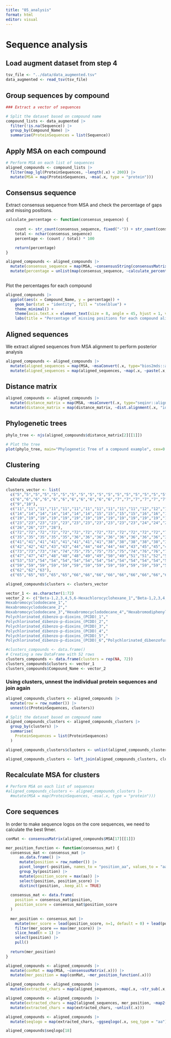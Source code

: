 ```yaml
---
title: "05_analysis"
format: html
editor: visual
---
```


# Sequence analysis

## Load augment dataset from step 4

```r
tsv_file <- "../data/data_augmented.tsv"
data_augmented <- read_tsv(tsv_file)
```

## Group sequences by compound

```r
### Extract a vector of sequences

# Split the dataset based on compound name
compound_lists <- data_augmented |>
  filter(!is.na(Sequence)) |> 
  group_by(Compound_Name) |> 
  summarise(ProteinSequences = list(Sequence))

```

## Apply MSA on each compound

```r
# Perform MSA on each list of sequences
aligned_compounds <- compound_lists |>
  filter(map_lgl(ProteinSequences, ~length(.x) < 200)) |> 
  mutate(MSA = map(ProteinSequences, ~msa(.x, type = "protein")))

```

## Consensus sequence

Extract consensus sequence from MSA and check the percentage of gaps and missing positions.

```r
calculate_percentage <- function(consensus_sequence) {
    
    count <- str_count(consensus_sequence, fixed("-")) + str_count(consensus_sequence, fixed("?"))
    total <- nchar(consensus_sequence)
    percentage <- (count / total) * 100

    return(percentage)
}

aligned_compounds <- aligned_compounds |>
  mutate(consensus_sequence = map(MSA, ~consensusString(consensusMatrix(.x)))) |>
  mutate(percentage = unlist(map(consensus_sequence, ~calculate_percentage(.x))))
  
```

Plot the percentages for each compound

```r
aligned_compounds |>
  ggplot(aes(x = Compound_Name, y = percentage)) + 
    geom_bar(stat = "identity", fill = "steelblue") +
    theme_minimal() +
    theme(axis.text.x = element_text(size = 8, angle = 45, hjust = 1, vjust = 1), axis.text.y = element_text(size = 8))
    labs(title = "Percentage of missing positions for each compound alignment", x = "Compounds", y = "Percentage")
```

## Aligned sequences

We extract aligned sequences from MSA alignment to perform posterior analysis

```r
aligned_compounds <- aligned_compounds |>
  mutate(aligned_sequences = map(MSA, ~msaConvert(.x, type="bios2mds::align"))) |>
  mutate(aligned_sequences = map(aligned_sequences, ~map(.x, ~paste(.x, collapse = ""))))
```

## Distance matrix

```r
aligned_compounds <- aligned_compounds |>
  mutate(distance_matrix = map(MSA, ~msaConvert(.x, type="seqinr::alignment"))) |>
  mutate(distance_matrix = map(distance_matrix, ~dist.alignment(.x, "identity")))
```

## Phylogenetic trees

```r

phylo_tree <- njs(aligned_compounds$distance_matrix[2][[1]])

# Plot the tree
plot(phylo_tree, main="Phylogenetic Tree of a compound example", cex=0.5)

```

## Clustering

### Calculate clusters

```r
clusters_vector <- list(
  c("5","5","5","5","5","5","5","5","5","5","5","5","5","5","5","5","5","5","5","4","4","4","4","4","4","4","4","3","3","3","3","3","3","4","4","4","4","2","2","2","2","2","2","4","4","4","4","4","4","1","1","1","1","1","1","1","1","1","1","2","2","2","2","2","2","2","2","2","5","5","5","5","5","5","5","5","5","5","5","5","5","5","5","5","5","5","5","5","5","5","5","5","5","5","5","5","5","5","5","5","5","5","5","5","5","5","5","5","5","5","5","5","5","5","5","5","5","5","5","5","5","5","5","5","5","5","5","5","5","5","5","5","5","5","5","5","5","5","5","5","5","5","5","5","5","5","5","5","5","5","5","5","5","5","5","5","5","5","5","5","5","5","5","5","5","5","5","5","5","5","5","5","5"),
  c("6","6","6","6","6","6","6","6","6","6","6","7","7","7","7","7","7","7","7","7","7","7","7","7","8","8","8","8","8","8"),
  c("9","10"),
  c("11","11","11","11","11","11","11","11","11","11","11","12","12","12","12","12","12","12","12","12","12","12","12","12","13","13","13","13","13","13"),
  c("14","14","14","14","14","14","14","15","15","15","15","16","16","16","16","16","16","16","17","17","17","17","17","17","18","18","18","18"),
  c("19","19","19","19","19","19","19","19","19","19","19","19","19","19","19","20","20","20","20","20","20","20","20","20","20","20","20","20","20","20","21","21","21","21","21","21","21","21","21","21","21","21","21","21","21","22","22","22","22","22","22","22","22","22","22","22","22","22","22","22","22"),
  c("23","23","23","23","23","23","23","23","23","23","23","24","24","24","24","24","24","24","24","24","24","24","24","24","25","25","25","25","25","25"),
  c("26","26","27","28"),
  c("72","72","72","72","72","72","72","72","72","72","72","72","72","72","72","72","72","72","72","71","71","71","71","71","71","71","71","70","70","70","70","70","70","71","71","71","71","69","69","69","69","69","69","71","71","71","71","71","71","68","68","68","68","68","68","68","68","68","68","69","69","69","69","69","69","69","69","69","72","72","72","72","72","72","72","72","72","72","72","72","72","72","72","72","72","72","72","72","72","72","72","72","72","72","72","72","72","72","72","72","72","72","72","72","72","72","72","72","72","72","72","72","72","72","72","72","72","72","72","72","72","72","72","72","72","72","72","72","72","72","72","72","72","72","72","72","72","72","72","72","72","72","72","72","72","72","72","72","72","72","72","72","72","72","72","72","72","72","72","72","72","72","72","72","72","72","72","72"),
  c("35","35","35","35","35","36","36","36","36","36","36","36","36","36","36","36","36","36","36","36","36","36","36","36","36","36","36","34","34","34","34","34","34","34","34","34","34","34","34","34","34","34","34","34","34","34","34","34","34","37","35","35","35","35","35","35","35","35","35","35","35","35","35","35","35","35","35","35","35","35","35","35","35","35","35","35"),
  c("41","41","41","41","41","41","41","41","38","38","38","38","38","39","39","39","39","39","40","40","40","40","40","40"),
  c("42","42","42","43","43","44","44","44","44","44","43","45","45","45","46","46","46","46","46","46","46","46","46","46","46","46","46","46","46","46","46","46","46","46","46","46","46","46","46","46","46","46","46","46","46","46","46","46","46","46","46","46","46","46"),
  c("73","73","73","74","74","75","75","75","75","75","74","76","76","76","77","77","77","77","77","77","77","77","77","77","77","77","77","77","77","77","77","77","77","77","77","77","77","77","77","77","77","77","77","77","77","77","77","77","77","77","77","77","77","77"),
  c("47","47","47","48","48","48","49","49","50","49","51","51","52","52","52","49","52","51"),
  c("53","53","54","54","54","54","54","54","54","54","54","54","54","54","54","54","54","54","54","53","53","53","53","53","53","53","53","53","53","53","53","53","53","53","53","53","55","55","56","56","56","56","56","56","56","53","53","55","53","55","57","53","55","58","54","55","53"),
  c("59","59","59","59","59","59","59","59","59","59","59","59","59","59","59","59","59","59","59","59","59","59","59","59","59","59","59","59","59","59","59","59","59","59","59","59","59","59","59","59","59","59","59","59","59","59","59","59","59","59","60","60","60","60","60","60","60","60","60","60","60","60","60","60","60","60","60","60","60","60","60","60","60","60","60","60","60","60","60","60","60","60","60","60","60","60","60","60","60","60","60","60","60","60","60","60","60","60","60","60","60","60","61","61","61","61","61","61","61","61","61","61","61","61","61","61","61","61","61","61","61","61","61","61","61","61","61","61","61","61","61","61","61","61","61","61","61","61","61","61","61","61","61","61","61","61","61","61","61","61"),
  c("62","62","63"),
  c("65","65","65","65","65","66","66","66","66","66","66","66","66","66","66","66","66","66","66","66","66","66","66","66","66","66","66","66","66","64","64","64","64","64","64","64","64","64","64","64","64","64","64","64","64","64","64","64","64","67","65","65","65","65","65","65","65","65","65","65","65","65","65","65","65","65","65","65","65","65","65","65","65","65","65","65"))

aligned_compounds$clusters <- clusters_vector

vector_1 <- as.character(1:72)
vector_2 <- c("Beta-1,2,3,4,5,6-Hexachlorocyclohexane_1","Beta-1,2,3,4,5,6-Hexachlorocyclohexane_2","Beta-1,2,3,4,5,6-Hexachlorocyclohexane_3","Beta-1,2,3,4,5,6-Hexachlorocyclohexane_4","Beta-1,2,3,4,5,6-Hexachlorocyclohexane_5","Decabromodiphenyl ether_1","Decabromodiphenyl_ether_2","Decabromodiphenyl_ether_3","Endosulfan_1","Endosulfan_2","Heptabromodiphenyl_ether_1","Heptabromodiphenyl_ether_2","Heptabromodiphenyl_ether_3","Hexabromobiphenyl_1","Hexabromobiphenyl_2","Hexabromobiphenyl_3","Hexabromobiphenyl_4","Hexabromobiphenyl_5","	
Hexabromocyclododecane_1","	
Hexabromocyclododecane_2","	
Hexabromocyclododecane_3","Hexabromocyclododecane_4","Hexabromodiphenyl_ether_1","Hexabromodiphenyl_ether_2","Hexabromodiphenyl_ether_3","Hexachlorobenzene_(HCB)_1","Hexachlorobenzene_(HCB)_2","Hexachlorobenzene_(HCB)_3","Lindane_1","Lindane_2","Lindane_3","Lindane_4","Pentabromodiphenyl_ether_1","Pentabromodiphenyl_ether_2","Pentabromodiphenyl_ether_3","Pentabromodiphenyl_ether_4","Pentachlorbenzene_1","Pentachlorbenzene_2","Pentachlorbenzene_3","Pentachlorbenzene_4","Perfluorooctane_Sulfonate_(PFOS)_1","Perfluorooctane_Sulfonate_(PFOS)_2","Perfluorooctane_Sulfonate_(PFOS)_3","Perfluorooctane_Sulfonate_(PFOS)_4","Perfluorooctane_Sulfonate_(PFOS)_5","Perfluorooctanoic_Acid_(PFOA)_1","Perfluorooctanoic_Acid_(PFOA)_2","Perfluorooctanoic_Acid (PFOA)_3","Perfluorooctanoic_Acid (PFOA)_4","Perfluorooctanoic_Acid (PFOA)_5","	
Polychlorinated_dibenzo-p-dioxins_(PCDD)_1","	
Polychlorinated_dibenzo-p-dioxins_(PCDD)_2","	
Polychlorinated_dibenzo-p-dioxins_(PCDD)_3","	
Polychlorinated_dibenzo-p-dioxins_(PCDD)_4","	
Polychlorinated_dibenzo-p-dioxins_(PCDD)_5","	
Polychlorinated_dibenzo-p-dioxins_(PCDD)_6","Polychlorinated_dibenzofurans_(PCDF)_1","Polychlorinated_dibenzofurans_(PCDF)_2","Polychlorinated_dibenzofurans_(PCDF)_3","Polychlorinated_dibenzofurans_(PCDF)_4","Polychlorinated_dibenzofurans_(PCDF)_5","Polychlorinated_dibenzofurans_(PCDF)_6","Polychlorinated_naphthalenes_1","Polychlorinated_naphthalenes_2","Polychlorinated_naphthalenes_3","Short-Chain_Chlorinated_paraffins_(SCCPs)_1","Short-Chain_Chlorinated_paraffins_(SCCPs)_2","Tetrabromodiphenyl_ether_1","Tetrabromodiphenyl_ether_2","Tetrabromodiphenyl_ether_3","Tetrabromodiphenyl_ether_4","Tetrabromodiphenyl_ether_5")
```

```r
#clusters_compounds <- data.frame()
# Creating a new DataFrame with 52 rows
clusters_compounds <- data.frame(clusters = rep(NA, 72))
clusters_compounds$clusters <- vector_1
clusters_compounds$Compound_Name <- vector_2
```

### Using clusters, unnest the individual protein sequences and join again

```r
aligned_compounds_clusters <- aligned_compounds |>
  mutate(row = row_number()) |>
  unnest(c(ProteinSequences, clusters))
```

```r
# Split the dataset based on compound name
aligned_compounds_clusters <- aligned_compounds_clusters |>
  group_by(clusters) |> 
  summarise(
    ProteinSequences = list(ProteinSequences)
  )

aligned_compounds_clusters$clusters <- unlist(aligned_compounds_clusters$clusters)
```


```r
aligned_compounds_clusters <- left_join(aligned_compounds_clusters, clusters_compounds, by = "clusters")
```

## Recalculate MSA for clusters

```r
# Perform MSA on each list of sequences
#aligned_compounds_clusters <- aligned_compounds_clusters |> 
  #mutate(MSA = map(ProteinSequences, ~msa(.x, type = "protein")))
```



## Core sequences

In order to make sequence logos on the core sequences, we need to calculate the best 9mer.

```r
conMat <- consensusMatrix(aligned_compounds$MSA[17][[1]])

mer_position_function <- function(consensus_mat) {
  consensus_mat <- consensus_mat |>
      as.data.frame() |>
      mutate(position = row_number()) |>
      pivot_longer(-position, names_to = "position_aa", values_to = "aa") |>
      group_by(position) |>
      mutate(position_score = max(aa)) |>
      select(position, position_score) |>
      distinct(position, .keep_all = TRUE)
  
  consensus_mat <- data.frame(
    position = consensus_mat$position,
    position_score = consensus_mat$position_score
  )
  
  mer_position <- consensus_mat |>
    mutate(mer_score = lead(position_score, n=1, default = 0) + lead(position_score, n=1, default = 0) + lead(position_score, n=2, default = 0) + lead(position_score, n=3, default = 0) + lead(position_score, n=4, default = 0) + lead(position_score, n=5, default = 0) + lead(position_score, n=6, default = 0) + lead(position_score, n=7, default = 0) + lead(position_score, n=8, default = 0)) |>
    filter(mer_score == max(mer_score)) |>
    slice_head(n = 1) |>
    select(position) |>
    pull()
  
  return(mer_position)
}

aligned_compounds <- aligned_compounds |>
  mutate(conMat = map(MSA, ~consensusMatrix(.x))) |>
  mutate(mer_position = map(conMat, ~mer_position_function(.x)))
```

```r
aligned_compounds <- aligned_compounds |>
  mutate(extracted_chars = map(aligned_sequences, ~map(.x, ~str_sub(.x, 6, 6 + 8))))
```

```r
aligned_compounds <- aligned_compounds |>
  mutate(extracted_chars = map2(aligned_sequences, mer_position, ~map2(.x, rep(.y, length(.x)), ~str_sub(., .y, .y + 8)))) |>
  mutate(extracted_chars = map(extracted_chars, ~unlist(.x)))

aligned_compounds <- aligned_compounds |>
  mutate(seqlogo = map(extracted_chars, ~ggseqlogo(.x, seq_type = "aa")))
```

```r
aligned_compounds$seqlogo[18]
```
